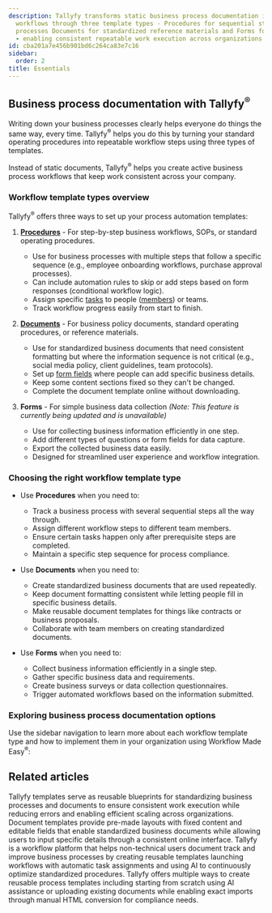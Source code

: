 ```yaml
---
description: Tallyfy transforms static business process documentation into active
  workflows through three template types - Procedures for sequential step-by-step
  processes Documents for standardized reference materials and Forms for data collection
  - enabling consistent repeatable work execution across organizations.
id: cba201a7e456b901bd6c264ca83e7c16
sidebar:
  order: 2
title: Essentials
---
```


## Business process documentation with Tallyfy<sup>®</sup>

Writing down your business processes clearly helps everyone do things the same way, every time. Tallyfy<sup>®</sup> helps you do this by turning your standard operating procedures into repeatable workflow steps using three types of templates.

Instead of static documents, Tallyfy<sup>®</sup> helps you create active business process workflows that keep work consistent across your company.

### Workflow template types overview

Tallyfy<sup>®</sup> offers three ways to set up your process automation templates:

1. **[Procedures](/products/pro/documenting/templates/)** - For step-by-step business workflows, SOPs, or standard operating procedures.
   - Use for business processes with multiple steps that follow a specific sequence (e.g., employee onboarding workflows, purchase approval processes).
   - Can include automation rules to skip or add steps based on form responses (conditional workflow logic).
   - Assign specific [tasks](/products/pro/tracking-and-tasks/tasks/) to people ([members](/products/pro/documenting/members/)) or teams.
   - Track workflow progress easily from start to finish.

2. **[Documents](/products/pro/documenting/documents/)** - For business policy documents, standard operating procedures, or reference materials.
   - Use for standardized business documents that need consistent formatting but where the information sequence is not critical (e.g., social media policy, client guidelines, team protocols).
   - Set up [form fields](/products/pro/tracking-and-tasks/tasks/what-are-form-fields-in-tallyfy/) where people can add specific business details.
   - Keep some content sections fixed so they can't be changed.
   - Complete the document template online without downloading.

3. **Forms** - For simple business data collection *(Note: This feature is currently being updated and is unavailable)*
   - Use for collecting business information efficiently in one step.
   - Add different types of questions or form fields for data capture.
   - Export the collected business data easily.
   - Designed for streamlined user experience and workflow integration.

### Choosing the right workflow template type

- Use **Procedures** when you need to:
  - Track a business process with several sequential steps all the way through.
  - Assign different workflow steps to different team members.
  - Ensure certain tasks happen only after prerequisite steps are completed.
  - Maintain a specific step sequence for process compliance.

- Use **Documents** when you need to:
  - Create standardized business documents that are used repeatedly.
  - Keep document formatting consistent while letting people fill in specific business details.
  - Make reusable document templates for things like contracts or business proposals.
  - Collaborate with team members on creating standardized documents.

- Use **Forms** when you need to:
  - Collect business information efficiently in a single step.
  - Gather specific business data and requirements.
  - Create business surveys or data collection questionnaires.
  - Trigger automated workflows based on the information submitted.

### Exploring business process documentation options

Use the sidebar navigation to learn more about each workflow template type and how to implement them in your organization using Workflow Made Easy<sup>®</sup>:


<PageTree />


## Related articles
<CardGrid>
<LinkTitleCard header="<b>Documenting > Templates</b>" href="/products/pro/documenting/templates/" > Tallyfy templates serve as reusable blueprints for standardizing business processes and documents to ensure consistent work execution while reducing errors and enabling efficient scaling across organizations. </LinkTitleCard>
<LinkTitleCard header="<b>Documenting > Documents</b>" href="/products/pro/documenting/documents/" > Document templates provide pre-made layouts with fixed content and editable fields that enable standardized business documents while allowing users to input specific details through a consistent online interface. </LinkTitleCard>
<LinkTitleCard header="<b>Introduction</b>" href="/products/pro/" > Tallyfy is a workflow platform that helps non-technical users document track and improve business processes by creating reusable templates launching workflows with automatic task assignments and using AI to continuously optimize standardized procedures. </LinkTitleCard>
<LinkTitleCard header="<b>Templates > How to create templates in Tallyfy</b>" href="/products/pro/documenting/templates/create-template/" > Tallyfy offers multiple ways to create reusable process templates including starting from scratch using AI assistance or uploading existing documents while enabling exact imports through manual HTML conversion for compliance needs. </LinkTitleCard>
</CardGrid>